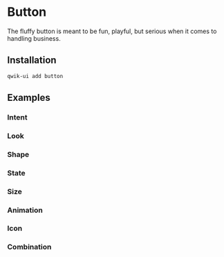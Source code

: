 # Button

The fluffy button is meant to be fun, playful, but serious when it comes to handling business.

## Installation

```sh
qwik-ui add button
```

## Examples

### Intent

<Showcase name="intent" vertical />

### Look

<Showcase name="look" vertical />

### Shape

<Showcase name="shape" vertical />

### State

<Showcase name="state" vertical />

### Size

<Showcase name="size" vertical />

### Animation

<Showcase name="animation" vertical />

### Icon

<Showcase name="icon" vertical />

### Combination

<Showcase name="combination" vertical />
